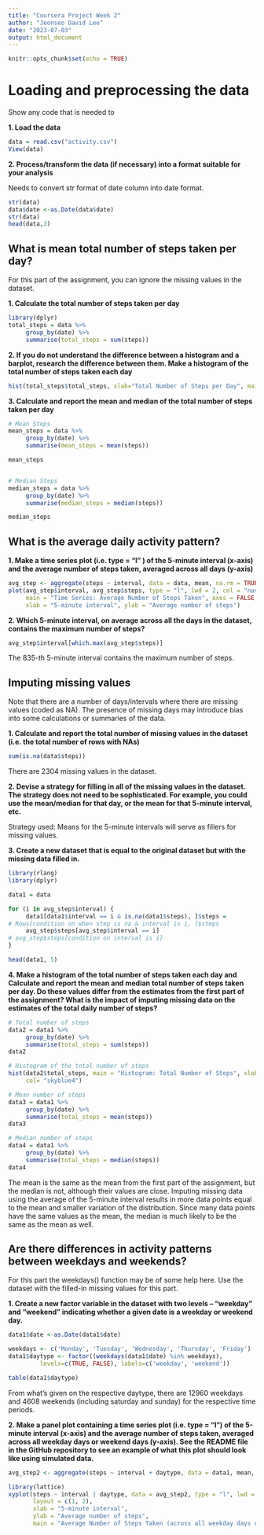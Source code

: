 ```yaml
---
title: "Coursera Project Week 2"
author: "Jeonseo David Lee"
date: "2023-07-03"
output: html_document
---
```


```r
knitr::opts_chunk$set(echo = TRUE)
```

# Loading and preprocessing the data #
Show any code that is needed to

**1. Load the data**
```R
data = read.csv("activity.csv")
View(data)
```

**2. Process/transform the data (if necessary) into a format suitable for your analysis**

Needs to convert str format of date column into date format.

```R
str(data) 
data$date <-as.Date(data$date)
str(data)
head(data,3)
```

## What is mean total number of steps taken per day? ##
For this part of the assignment, you can ignore the missing values in the dataset.

**1. Calculate the total number of steps taken per day**
```R
library(dplyr)
total_steps = data %>% 
     group_by(date) %>% 
     summarise(total_steps = sum(steps))
```

**2. If you do not understand the difference between a histogram and a barplot, research the difference between them. Make a histogram of the total number of steps taken each day**

```R
hist(total_steps$total_steps, xlab="Total Number of Steps per Day", main="Histogram for Total Numbers of Steps", col="skyblue4")
```

**3. Calculate and report the mean and median of the total number of steps taken per day**

```R
# Mean Steps
mean_steps = data %>% 
     group_by(date) %>% 
     summarise(mean_steps = mean(steps))

mean_steps


# Median Steps
median_steps = data %>% 
     group_by(date) %>% 
     summarise(median_steps = median(steps))

median_steps
```

## What is the average daily activity pattern? ##
**1. Make a time series plot (i.e. type = "l" ) of the 5-minute interval (x-axis) and the average number of steps taken, averaged across all days (y-axis)**

```r
avg_step <- aggregate(steps ~ interval, data = data, mean, na.rm = TRUE)
plot(avg_step$interval, avg_step$steps, type = "l", lwd = 2, col = "navy",
     main = "Time Series: Average Number of Steps Taken", axes = FALSE,
     xlab = "5-minute interval", ylab = "Average number of steps")

```

**2. Which 5-minute interval, on average across all the days in the dataset, contains the maximum number of steps?**

```r
avg_step$interval[which.max(avg_step$steps)]
```

The 835-th 5-minute interval contains the maximum number of steps.


## Imputing missing values ##
Note that there are a number of days/intervals where there are missing values (coded as 
NA). The presence of missing days may introduce bias into some calculations or summaries of the data.

**1. Calculate and report the total number of missing values in the dataset (i.e. the total number of rows with NAs)**

```r
sum(is.na(data$steps))
```

There are 2304 missing values in the dataset.

**2. Devise a strategy for filling in all of the missing values in the dataset. The strategy does not need to be sophisticated. For example, you could use the mean/median for that day, or the mean for that 5-minute interval, etc.** 

Strategy used: Means for the 5-minute intervals will serve as fillers for missing values.

**3. Create a new dataset that is equal to the original dataset but with the missing data filled in.**

```r
library(rlang)
library(dplyr)

data1 = data 

for (i in avg_step$interval) {
     data1[data1$interval == i & is.na(data1$steps), ]$steps =  
# Rows[condition on when step is na & interval is i, ]$steps 
     avg_step$steps[avg_step$interval == i]           
# avg_step$steps[condition on interval is i] 
}

head(data1, 5)
```

**4. Make a histogram of the total number of steps taken each day and Calculate and report the mean and median total number of steps taken per day. Do these values differ from the estimates from the first part of the assignment? What is the impact of imputing missing data on the estimates of the total daily number of steps?**

```r
# Total number of steps 
data2 = data1 %>% 
     group_by(date) %>% 
     summarise(total_steps = sum(steps))
data2

# Histogram of the total number of steps 
hist(data2$total_steps, main = "Histogram: Total Number of Steps", xlab= "Total Number of Steps",
     col= "skyblue4")

# Mean number of steps
data3 = data1 %>% 
     group_by(date) %>% 
     summarise(total_steps = mean(steps))
data3

# Median number of steps 
data4 = data1 %>% 
     group_by(date) %>% 
     summarise(total_steps = median(steps))
data4

```

The mean is the same as the mean from the first part of the assignment, but the median is not, although their values are close. Imputing missing data using the average of the 5-minute interval results in more data points equal to the mean and smaller variation of the distribution. Since many data points have the same values as the mean, the median is much likely to be the same as the mean as well.


## Are there differences in activity patterns between weekdays and weekends? ## 
For this part the weekdays() function may be of some help here. Use the dataset with the filled-in missing values for this part.

**1. Create a new factor variable in the dataset with two levels – “weekday” and “weekend” indicating whether a given date is a weekday or weekend day.**

```r
data1$date <-as.Date(data1$date)

weekdays <- c('Monday', 'Tuesday', 'Wednesday', 'Thursday', 'Friday')
data1$daytype <- factor((weekdays(data1$date) %in% weekdays), 
         levels=c(TRUE, FALSE), labels=c('weekday', 'weekend')) 

table(data1$daytype)
```

From what's given on the respective daytype, there are 12960 weekdays and 4608 weekends (including saturday and sunday) for the respective time periods. 

**2. Make a panel plot containing a time series plot (i.e. type = "l") of the 5-minute interval (x-axis) and the average number of steps taken, averaged across all weekday days or weekend days (y-axis). See the README file in the GitHub repository to see an example of what this plot should look like using simulated data.**

```R
avg_step2 <- aggregate(steps ~ interval + daytype, data = data1, mean, na.rm = TRUE)

library(lattice)
xyplot(steps ~ interval | daytype, data = avg_step2, type = "l", lwd = 2,
       layout = c(1, 2), 
       xlab = "5-minute interval", 
       ylab = "Average number of steps",
       main = "Average Number of Steps Taken (across all weekday days or weekend days)")
```


